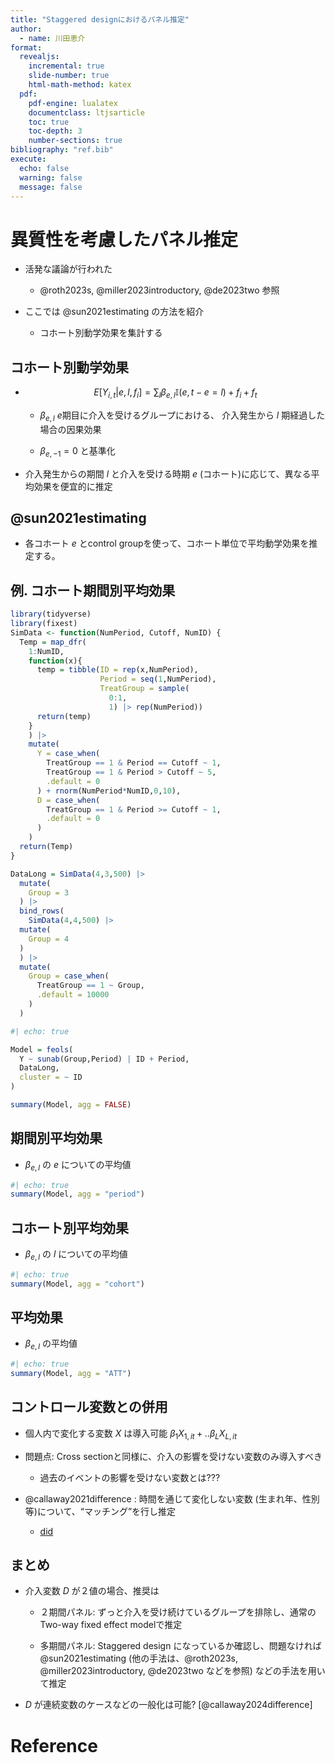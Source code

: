 ```yaml
---
title: "Staggered designにおけるパネル推定"
author:
  - name: 川田恵介
format:
  revealjs:
    incremental: true 
    slide-number: true
    html-math-method: katex
  pdf:
    pdf-engine: lualatex
    documentclass: ltjsarticle 
    toc: true
    toc-depth: 3
    number-sections: true
bibliography: "ref.bib"
execute: 
  echo: false
  warning: false
  message: false
---
```


# 異質性を考慮したパネル推定

- 活発な議論が行われた

    - @roth2023s, @miller2023introductory, @de2023two 参照

- ここでは @sun2021estimating の方法を紹介

    - コホート別動学効果を集計する

## コホート別動学効果

- $$E[Y_{i,t}|e,l,f_i]=\sum_{l}\beta_{e,l}\mathbb{I}(e,t-e=l)+f_i+f_t$$

    - $\beta_{e,l}$ $e$期目に介入を受けるグループにおける、 介入発生から $l$ 期経過した場合の因果効果

    - $\beta_{e,-1} =0$ と基準化

- 介入発生からの期間 $l$ と介入を受ける時期 $e$ (コホート)に応じて、異なる平均効果を便宜的に推定

## @sun2021estimating

- 各コホート $e$ とcontrol groupを使って、コホート単位で平均動学効果を推定する。

## 例. コホート期間別平均効果

```r
library(tidyverse)
library(fixest)
SimData <- function(NumPeriod, Cutoff, NumID) {
  Temp = map_dfr(
    1:NumID,
    function(x){
      temp = tibble(ID = rep(x,NumPeriod),
                    Period = seq(1,NumPeriod),
                    TreatGroup = sample(
                      0:1,
                      1) |> rep(NumPeriod))
      return(temp)
    }
    ) |> 
    mutate(
      Y = case_when(
        TreatGroup == 1 & Period == Cutoff ~ 1,
        TreatGroup == 1 & Period > Cutoff ~ 5,
        .default = 0
      ) + rnorm(NumPeriod*NumID,0,10),
      D = case_when(
        TreatGroup == 1 & Period >= Cutoff ~ 1,
        .default = 0
      )
    )
  return(Temp)
}

DataLong = SimData(4,3,500) |> 
  mutate(
    Group = 3
  ) |> 
  bind_rows(
    SimData(4,4,500) |> 
  mutate(
    Group = 4
  )
  ) |> 
  mutate(
    Group = case_when(
      TreatGroup == 1 ~ Group,
      .default = 10000
    )
  )
```

```r
#| echo: true

Model = feols(
  Y ~ sunab(Group,Period) | ID + Period,
  DataLong,
  cluster = ~ ID
)

summary(Model, agg = FALSE)
```

## 期間別平均効果

- $\beta_{e,l}$ の $e$ についての平均値

```r
#| echo: true
summary(Model, agg = "period")
```

## コホート別平均効果

- $\beta_{e,l}$ の $l$ についての平均値

```r
#| echo: true
summary(Model, agg = "cohort")
```

## 平均効果

- $\beta_{e,l}$ の平均値

```r
#| echo: true
summary(Model, agg = "ATT")
```

## コントロール変数との併用

- 個人内で変化する変数 $X$ は導入可能 $\beta_1X_{1,it}+..\beta_LX_{L,it}$

- 問題点: Cross sectionと同様に、介入の影響を受けない変数のみ導入すべき

    - 過去のイベントの影響を受けない変数とは???

- @callaway2021difference : 時間を通じて変化しない変数 (生まれ年、性別等)について、"マッチング"を行し推定

    - [did](https://cran.r-project.org/web/packages/did/vignettes/did-basics.html)

## まとめ

- 介入変数 $D$ が２値の場合、推奨は

    - ２期間パネル: ずっと介入を受け続けているグループを排除し、通常のTwo-way fixed effect modelで推定
    
    - 多期間パネル: Staggered design になっているか確認し、問題なければ @sun2021estimating (他の手法は、@roth2023s, @miller2023introductory, @de2023two などを参照) などの手法を用いて推定

- $D$ が連続変数のケースなどの一般化は可能? [@callaway2024difference]

# Reference